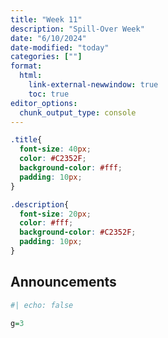 ```yaml
---
title: "Week 11"
description: "Spill-Over Week"
date: "6/10/2024"
date-modified: "today"
categories: [""]
format: 
  html:
    link-external-newwindow: true
    toc: true
editor_options: 
  chunk_output_type: console
---
```


```css
.title{
  font-size: 40px;
  color: #C2352F;
  background-color: #fff;
  padding: 10px;
}

.description{
  font-size: 20px;
  color: #fff;
  background-color: #C2352F;
  padding: 10px;
}
```

## Announcements

```r
#| echo: false

g=3
```